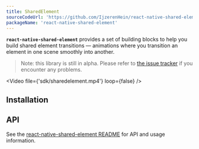 ```yaml
---
title: SharedElement
sourceCodeUrl: 'https://github.com/IjzerenHein/react-native-shared-element'
packageName: 'react-native-shared-element'
---
```



**`react-native-shared-element`** provides a set of building blocks to help you build shared element transitions &mdash; animations where you transition an element in one scene smoothly into another.

> Note: this library is still in alpha. Please refer to [the issue tracker](https://github.com/IjzerenHein/react-native-shared-element/issues) if you encounter any problems.

<Video file={'sdk/sharedelement.mp4'} loop={false} />

<PlatformsSection android emulator ios simulator web />

## Installation

<APIInstallSection href="https://github.com/IjzerenHein/react-native-shared-element#installation" />

## API

See the [react-native-shared-element README](https://github.com/IjzerenHein/react-native-shared-element/blob/main/README.mdx) for API and usage information.
